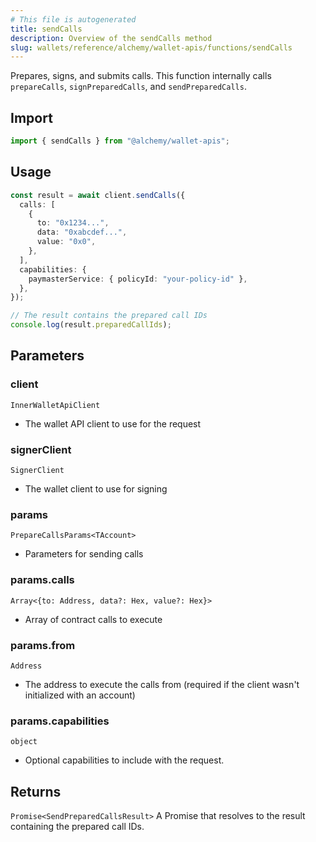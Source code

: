 ```yaml
---
# This file is autogenerated
title: sendCalls
description: Overview of the sendCalls method
slug: wallets/reference/alchemy/wallet-apis/functions/sendCalls
---
```


Prepares, signs, and submits calls. This function internally calls `prepareCalls`, `signPreparedCalls`, and `sendPreparedCalls`.

## Import

```ts
import { sendCalls } from "@alchemy/wallet-apis";
```

## Usage

```ts
const result = await client.sendCalls({
  calls: [
    {
      to: "0x1234...",
      data: "0xabcdef...",
      value: "0x0",
    },
  ],
  capabilities: {
    paymasterService: { policyId: "your-policy-id" },
  },
});

// The result contains the prepared call IDs
console.log(result.preparedCallIds);
```

## Parameters

### client

`InnerWalletApiClient`

- The wallet API client to use for the request

### signerClient

`SignerClient`

- The wallet client to use for signing

### params

`PrepareCallsParams<TAccount>`

- Parameters for sending calls

### params.calls

`Array<{to: Address, data?: Hex, value?: Hex}>`

- Array of contract calls to execute

### params.from

`Address`

- The address to execute the calls from (required if the client wasn't initialized with an account)

### params.capabilities

`object`

- Optional capabilities to include with the request.

## Returns

`Promise<SendPreparedCallsResult>`
A Promise that resolves to the result containing the prepared call IDs.
